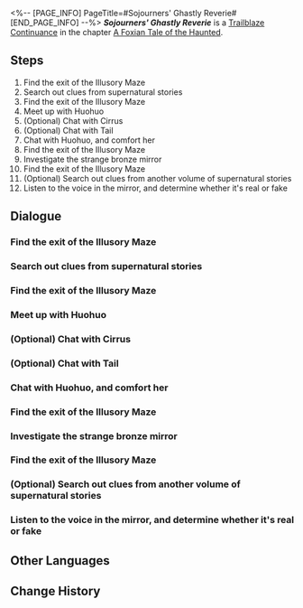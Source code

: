 <%-- [PAGE_INFO]
PageTitle=#Sojourners' Ghastly Reverie#
[END_PAGE_INFO] --%>
{{Stub|Dialogue.}}
{{Mission Infobox
|id            = 2021702
|title         = 
|image         = <!--Mission Sojourners' Ghastly Reverie.png-->
|type          = Trailblaze Continuance
|event_name    = 
|chapter       = A Foxian Tale of the Haunted
|requirements  = {{subst:void|<!--Unknown: {"Type":"Manual"}-->}}
|summary       = <!--official mission summary from Fate's Atlas-->
|characters    = Trailblazer
|startLocation = [[The Xianzhou Luofu]] - [[Illusory Maze: Furynox]]
|world         = The Xianzhou Luofu
|area          = Illusory Maze: Furynox
|prev          = 
|next          = 
|rewards       = Trailblaze EXP*1,500; Stellar Jade*150; Traveler's Guide*15; Refined Aether*12; Lost Crystal*12; "Dancing Fantasms"*1 { text = "Dancing Fantasms" }; Credit*150,000
}}
'''''Sojourners' Ghastly Reverie''''' is a [[Trailblaze Continuance]] in the chapter [[A Foxian Tale of the Haunted (Continuance)|A Foxian Tale of the Haunted]].

==Steps==
# Find the exit of the Illusory Maze
# Search out clues from supernatural stories
# Find the exit of the Illusory Maze
# Meet up with Huohuo
# (Optional) Chat with Cirrus
# (Optional) Chat with Tail
# Chat with Huohuo, and comfort her
# Find the exit of the Illusory Maze
# Investigate the strange bronze mirror
# Find the exit of the Illusory Maze
# (Optional) Search out clues from another volume of supernatural stories
# Listen to the voice in the mirror, and determine whether it's real or fake

<!--
==Gameplay Notes==

--><!--
==Trial Character==

-->
==Dialogue==
{{Stub Dialogue}}

===Find the exit of the Illusory Maze===
{{Mission Description|type=continuance|location=Illusory Maze: Furynox|You often see similar news stories about a person getting lost while trying to find another missing person. Unfortunately, today's the day you are destined to be the protagonist of such a story. Gradually, you manage to lose track of even Huohuo. After sizing up a strange bronze mirror for a moment, you are somehow pulled into a realm of illusion. There's walls and doors everywhere, sending you round in circles and disorienting you.<br />According to some of the Xianzhou folk tales you've heard, the outside world will have passed hundreds of years by the time you leave here &mdash; you don't want to spend the rest of your life lost in a maze, so find the exit pronto!}}
{{Dialogue Start}}
:{{tx}}
{{Dialogue End}}

===Search out clues from supernatural stories===
{{Mission Description|type=continuance|location=Illusory Maze: Furynox|update|Through Cirrus' guidance, you discover a ripped page from a bizarre story recounting events surrounding the heliobi and the Luofu's general from centuries ago. Its writing style seems to hint at a way to see through the illusory maze.}}
{{Dialogue Start}}
:{{tx}}
{{Dialogue End}}

===Find the exit of the Illusory Maze===
{{Dialogue Start}}
:{{tx}}
{{Dialogue End}}

===Meet up with Huohuo===
{{Mission Description|type=continuance|location=Illusory Maze: Furynox|update|Cirrus seems unreliable, but following its instructions ultimately leads to Huohuo.<br />Well, if even a Judge would be stuck in an illusion just like you did, then the garden must... No, you decide you don't want to think through whatever's happening in Fyxestroll Garden. Because without any doubt, it will be irredeemably dreadful.}}
{{Dialogue Start}}
:{{tx}}
{{Dialogue End}}

===(Optional) Chat with Cirrus===
{{Dialogue Start}}
:{{tx}}
{{Dialogue End}}

===(Optional) Chat with Tail===
{{Dialogue Start}}
:{{tx}}
{{Dialogue End}}

===Chat with Huohuo, and comfort her===
{{Mission Description|type=continuance|location=Illusory Maze: Furynox|update|Sticking close to you, Cirrus chatters garrulously about the Xianzhou's old grudge against the heliobi while also stealing use of your mouth to sow seeds of discontent among this small, lost team. It'll take everyone working together to get out of this maze. Comfort Huohuo, then find a way out of here together.}}
{{Dialogue Start}}
:{{tx}}
{{Dialogue End}}

===Find the exit of the Illusory Maze===
{{Dialogue Start}}
:{{tx}}
{{Dialogue End}}

===Investigate the strange bronze mirror===
{{Mission Description|type=continuance|location=Illusory Maze: Furynox|update|Similar to when you came in, there's a bronze mirror emitting a strange sound. Perhaps it's a Judge of the Ten-Lords Commission coming to rescue you; perhaps it's heliobi toying with you like a cornered animal.<br />On the upside, not even monsters can hurt you through a mirror, right? Let's go check it out.}}
{{Dialogue Start}}
:{{tx}}
{{Dialogue End}}

===Find the exit of the Illusory Maze===
{{Mission Description|type=continuance|location=Illusory Maze: Furynox|update|You often see similar news stories about a person getting lost while trying to find another missing person. Unfortunately, today's the day you are destined to be the protagonist of such a story. Gradually, you manage to lose track of even Huohuo. After sizing up a strange bronze mirror for a moment, you are somehow pulled into a realm of illusion. There's walls and doors everywhere, sending you round in circles and disorienting you.<br />According to some of the Xianzhou folk tales you've heard, the outside world will have passed hundreds of years by the time you leave here &mdash; you don't want to spend the rest of your life lost in a maze, so find the exit pronto!}}
{{Dialogue Start}}
:{{tx}}
{{Dialogue End}}

===(Optional) Search out clues from another volume of supernatural stories===
{{Dialogue Start}}
:{{tx}}
{{Dialogue End}}

===Listen to the voice in the mirror, and determine whether it's real or fake===
{{Mission Description|type=continuance|location=Illusory Maze: Furynox|update|Xueyi's voice comes from the mirror, but it's hard to tell whether these voices are real. Perhaps only someone involved like Huohuo could possibly clarify the truth.}}
{{Dialogue Start}}
:{{tx}}
{{Dialogue End}}

==Other Languages==
{{Other Languages
|en   = Sojourners' Ghastly Reverie
|zhs  = 游园惊梦
|zht  = 遊園驚夢
|ja   = 游園驚夢
|ko   = 유원경몽
|es   = Sustos en el parque
|fr   = Promenade fantasmagorique
|ru   = Прогулка по саду и прерванный сон
|th   = ฝันผวาในสวนเฮี้ยน
|vi   = Ác Mộng Vườn Hoang
|de   = Garten der Albträume
|id   = Mimpi Buruk di Taman
|pt   = Devaneio Lúgubre do Visitante
}}

==Change History==
{{Change History|1.5}}
